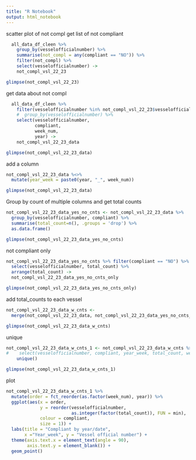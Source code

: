 ```yaml
---
title: "R Notebook"
output: html_notebook
---
```


scatter plot of not compl
get list of not compliant

```r
  all_data_df_cleen %>%
    group_by(vesselofficialnumber) %>%
    summarise(not_compl = any(compliant == "NO")) %>%
    filter(not_compl) %>% 
    select(vesselofficialnumber) ->
    not_compl_vsl_22_23
```

```r
glimpse(not_compl_vsl_22_23)
```
  
  
  get data about not compl
```r
  all_data_df_cleen %>%
    filter(vesselofficialnumber %in% not_compl_vsl_22_23$vesselofficialnumber) %>%
    #  group_by(vesselofficialnumber) %>%
    select(vesselofficialnumber,
           compliant,
           week_num,
           year) ->
    not_compl_vsl_22_23_data

glimpse(not_compl_vsl_22_23_data)
```  

add a column
```r
not_compl_vsl_22_23_data %<>%
  mutate(year_week = paste0(year, "_", week_num))

glimpse(not_compl_vsl_22_23_data)
```

Group by count of multiple columns and get total counts
```r
not_compl_vsl_22_23_data_yes_no_cnts <- not_compl_vsl_22_23_data %>% 
  group_by(vesselofficialnumber, compliant) %>% 
  summarise(total_count=n(), .groups = 'drop') %>%
  as.data.frame()

glimpse(not_compl_vsl_22_23_data_yes_no_cnts)
```

not compliant only
```r
not_compl_vsl_22_23_data_yes_no_cnts %>% filter(compliant == "NO") %>%
  select(vesselofficialnumber, total_count) %>%
  arrange(total_count) ->
  not_compl_vsl_22_23_data_yes_no_cnts_only 

glimpse(not_compl_vsl_22_23_data_yes_no_cnts_only)

```

add total_counts to each vessel
```r
not_compl_vsl_22_23_data_w_cnts <- 
  merge(not_compl_vsl_22_23_data, not_compl_vsl_22_23_data_yes_no_cnts_only, all=T)

glimpse(not_compl_vsl_22_23_data_w_cnts)
```  

unique
```r
not_compl_vsl_22_23_data_w_cnts_1 <- not_compl_vsl_22_23_data_w_cnts %>% 
#    select(vesselofficialnumber, compliant, year_week, total_count, week_num, year) %>%
    unique()

glimpse(not_compl_vsl_22_23_data_w_cnts_1)
```

plot
```r
not_compl_vsl_22_23_data_w_cnts_1 %>% 
  mutate(order = fct_reorder(as.factor(week_num), year)) %>% 
  ggplot(aes(x = order,
             y = reorder(vesselofficialnumber, 
                         as.integer(factor(total_count)), FUN = min), 
             colour = compliant, 
             size = 1)) + 
  labs(title = "Compliant by year/date",
       x ="Year_week", y = "Vessel official number") +
  theme(axis.text.x = element_text(angle = 90),
        axis.text.y = element_blank()) +
  geom_point()

```